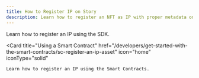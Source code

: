 ```yaml
---
title: How to Register IP on Story
description: Learn how to register an NFT as IP with proper metadata on Story.
---
```


<CardGroup cols={2}>
  <Card
    title="Using the SDK"
    href="/developers/typescript-sdk/register-an-ip-asset"
    icon="home"
    iconType="solid"
  >
    Learn how to register an IP using the SDK.
  </Card>

  <Card
    title="Using a Smart Contract"
    href="/developers/get-started-with-the-smart-contracts/sc-register-an-ip-asset"
    icon="home"
    iconType="solid"
  >
    Learn how to register an IP using the Smart Contracts.
  </Card>
</CardGroup>
